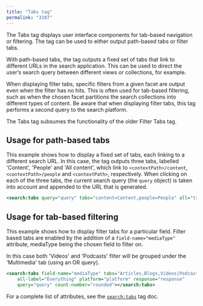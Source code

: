 ```yaml
---
title: "Tabs tag"
permalink: "3107"
---
```


The Tabs tag displays user interface components for tab-based navigation or filtering. The tag can be used to either output path-based tabs or filter tabs.

With path-based tabs, the tag outputs a fixed set of tabs that link to different URLs in the search application. This can be used to direct the user’s search query between different views or collections, for example.

When displaying filter tabs, specific filters from a given facet are output even when the filter has no hits. This is often used for tab-based filtering, such as when the chosen facet partitions the search collections into different types of content. Be aware that when displaying filter tabs, this tag performs a second query to the search platform.

<Note>
The Tabs tag subsumes the functionality of the older Filter Tabs tag.
</Note>

## Usage for path-based tabs

This example shows how to display a fixed set of tabs, each linking to a different search URL. In this case, the tag outputs three tabs, labelled 'Content', 'People' and 'All content', which link to `<contextPath>/content`, `<contextPath>/people` and `<contextPath>`, respectively. When clicking on each of the three tabs, the current search query (the `query` object) is taken into account and appended to the URL that is generated.

```xml
<search:tabs query="query" tabs="content=Content,people=People" all="true" all-label="All content"></search:tabs>
```

## Usage for tab-based filtering

This example shows how to display filter tabs for a particular field. Filter based tabs are enabled by the addition of a `field-name="mediaType"` attribute, mediaType being the chosen field to filter on.

In this case both 'Videos' and 'Podcasts' filter will be grouped under the 'Multimedia' tab (using an OR query).

```xml
<search:tabs field-name="mediaType" tabs="Articles,Blogs,Videos|Podcasts=Multimedia"
    all-label="Everything" platform="platform" response="response"
    query="query" count-number="rounded"></search:tabs>
```

For a complete list of attributes, see the [`search:tabs`](/fusion/5.9/1194/search-tabs) tag doc.